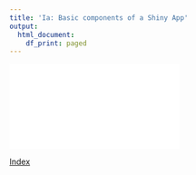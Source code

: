 ```yaml
---
title: 'Ia: Basic components of a Shiny App'
output:
  html_document:
    df_print: paged
---
```


<object data="Slides/Ia.pdf" width="750px" height="750px">
    <embed src="Slides/Ia.pdf">
    </embed>
</object>

[Index](index.html)